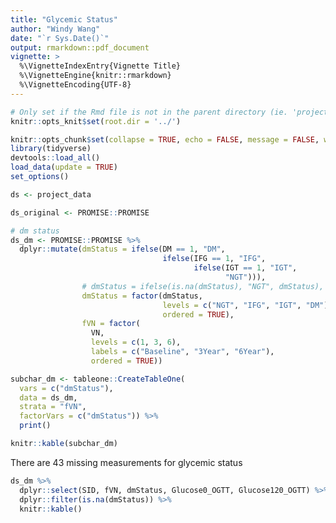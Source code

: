 ```yaml
---
title: "Glycemic Status"
author: "Windy Wang"
date: "`r Sys.Date()`"
output: rmarkdown::pdf_document
vignette: >
  %\VignetteIndexEntry{Vignette Title}
  %\VignetteEngine{knitr::rmarkdown}
  %\VignetteEncoding{UTF-8}
---
```


```r

# Only set if the Rmd file is not in the parent directory (ie. 'projectname/')
knitr::opts_knit$set(root.dir = '../')

knitr::opts_chunk$set(collapse = TRUE, echo = FALSE, message = FALSE, warning = FALSE)
library(tidyverse)
devtools::load_all()
load_data(update = TRUE)
set_options()

ds <- project_data

ds_original <- PROMISE::PROMISE

# dm status
ds_dm <- PROMISE::PROMISE %>% 
  dplyr::mutate(dmStatus = ifelse(DM == 1, "DM",
                                  ifelse(IFG == 1, "IFG",
                                         ifelse(IGT == 1, "IGT",
                                                "NGT"))),
                # dmStatus = ifelse(is.na(dmStatus), "NGT", dmStatus),
                dmStatus = factor(dmStatus,
                                  levels = c("NGT", "IFG", "IGT", "DM"),
                                  ordered = TRUE),
                fVN = factor(
                  VN,
                  levels = c(1, 3, 6),
                  labels = c("Baseline", "3Year", "6Year"),
                  ordered = TRUE))
```


```r

subchar_dm <- tableone::CreateTableOne(
  vars = c("dmStatus"),
  data = ds_dm,
  strata = "fVN",
  factorVars = c("dmStatus")) %>% 
  print()
```

```r
knitr::kable(subchar_dm)
```

There are 43 missing measurements for glycemic status

```r
ds_dm %>% 
  dplyr::select(SID, fVN, dmStatus, Glucose0_OGTT, Glucose120_OGTT) %>% 
  dplyr::filter(is.na(dmStatus)) %>% 
  knitr::kable()
```


